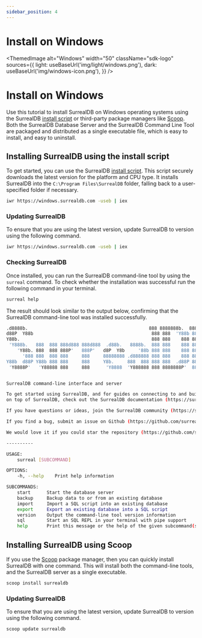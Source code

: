 ```yaml
---
sidebar_position: 4
---
```



# Install on Windows

<ThemedImage
  alt="Windows"
  width="50"
  className="sdk-logo"
  sources={{
    light: useBaseUrl('img/light/windows.png'),
    dark: useBaseUrl('img/windows-icon.png'),
  }}
/>

# Install on Windows

Use this tutorial to install SurrealDB on Windows operating systems using the SurrealDB [install script](https://github.com/surrealdb/install.surrealdb.com) or third-party package managers like [Scoop](https://scoop.sh/). Both the SurrealDB Database Server and the SurrealDB Command Line Tool are packaged and distributed as a single executable file, which is easy to install, and easy to uninstall.

## Installing SurrealDB using the install script

To get started, you can use the SurrealDB [install script](https://github.com/surrealdb/install.surrealdb.com). This script securely downloads the latest version for the platform and CPU type. It installs SurrealDB into the `C:\Program Files\SurrealDB` folder, falling back to a user-specified folder if necessary.

```bash
iwr https://windows.surrealdb.com -useb | iex
```

### Updating SurrealDB
To ensure that you are using the latest version, update SurrealDB to version <Version /> using the following command.

```bash
iwr https://windows.surrealdb.com -useb | iex
```

### Checking SurrealDB
Once installed, you can run the SurrealDB command-line tool by using the `surreal` command. To check whether the installation was successful run the following command in your terminal.

```bash
surreal help
```

The result should look similar to the output below, confirming that the SurrealDB command-line tool was installed successfully.

```bash
.d8888b.                                             888 8888888b.  888888b.
d88P  Y88b                                            888 888  'Y88b 888  '88b
Y88b.                                                 888 888    888 888  .88P
 'Y888b.   888  888 888d888 888d888  .d88b.   8888b.  888 888    888 8888888K.
	'Y88b. 888  888 888P'   888P'   d8P  Y8b     '88b 888 888    888 888  'Y88b
	  '888 888  888 888     888     88888888 .d888888 888 888    888 888    888
Y88b  d88P Y88b 888 888     888     Y8b.     888  888 888 888  .d88P 888   d88P
 'Y8888P'   'Y88888 888     888      'Y8888  'Y888888 888 8888888P'  8888888P'


SurrealDB command-line interface and server

To get started using SurrealDB, and for guides on connecting to and building applications
on top of SurrealDB, check out the SurrealDB documentation (https://surrealdb.com/docs).

If you have questions or ideas, join the SurrealDB community (https://surrealdb.com/community).

If you find a bug, submit an issue on Github (https://github.com/surrealdb/surrealdb/issues).

We would love it if you could star the repository (https://github.com/surrealdb/surrealdb).

----------

USAGE:
	surreal [SUBCOMMAND]

OPTIONS:
	-h, --help    Print help information

SUBCOMMANDS:
	start      Start the database server
	backup     Backup data to or from an existing database
	import     Import a SQL script into an existing database
	export     Export an existing database into a SQL script
	version    Output the command-line tool version information
	sql        Start an SQL REPL in your terminal with pipe support
	help       Print this message or the help of the given subcommand(s)

```

## Installing SurrealDB using Scoop
If you use the [Scoop](https://scoop.sh/) package manager, then you can quickly install SurrealDB with one command. This will install both the command-line tools, and the SurrealDB server as a single executable.

```bash
scoop install surrealdb
```

### Updating SurrealDB

To ensure that you are using the latest version, update SurrealDB to version <Version /> using the following command.

```bash
scoop update surrealdb
```